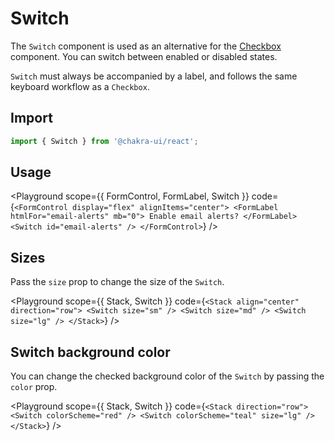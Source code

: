 

# Switch

The `Switch` component is used as an alternative for the
[Checkbox](/docs/form/checkbox) component. You can switch between enabled or
disabled states.

`Switch` must always be accompanied by a label, and follows the same keyboard
workflow as a `Checkbox`.

## Import

```js
import { Switch } from '@chakra-ui/react';
```

## Usage

<Playground
  scope={{ FormControl, FormLabel, Switch }}
  code={`
<FormControl display="flex" alignItems="center">
  <FormLabel htmlFor="email-alerts" mb="0">
    Enable email alerts?
  </FormLabel>
  <Switch id="email-alerts" />
</FormControl>
`}
/>

## Sizes

Pass the `size` prop to change the size of the `Switch`.

<Playground
  scope={{ Stack, Switch }}
  code={`
<Stack align="center" direction="row">
  <Switch size="sm" />
  <Switch size="md" />
  <Switch size="lg" />
</Stack>
`}
/>

## Switch background color

You can change the checked background color of the `Switch` by passing the
`color` prop.

<Playground
  scope={{ Stack, Switch }}
  code={`
<Stack direction="row">
  <Switch colorScheme="red" />
  <Switch colorScheme="teal" size="lg" />
</Stack>
`}
/>
